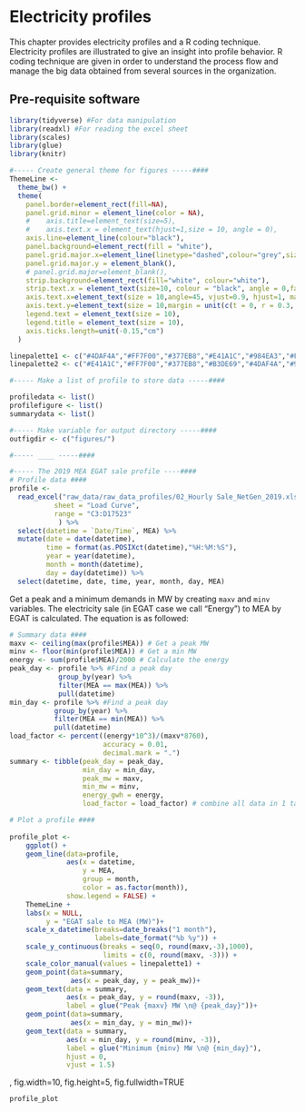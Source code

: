# Electricity profiles

This chapter provides electricity profiles and a R coding technique. 
Electricity profiles are illustrated to give an insight into profile behavior. 
R coding technique are given in order to understand the process flow and 
manage the big data obtained from several sources in the organization.


## Pre-requisite software



```r
library(tidyverse) #For data manipulation
library(readxl) #For reading the excel sheet
library(scales)
library(glue)
library(knitr)
```


```r
#----- Create general theme for figures -----####
ThemeLine <- 
  theme_bw() +
  theme(
    panel.border=element_rect(fill=NA),
    panel.grid.minor = element_line(color = NA), 
    #    axis.title=element_text(size=5),
    #    axis.text.x = element_text(hjust=1,size = 10, angle = 0),
    axis.line=element_line(colour="black"),
    panel.background=element_rect(fill = "white"),
    panel.grid.major.x=element_line(linetype="dashed",colour="grey",size=0.5),
    panel.grid.major.y = element_blank(),
    # panel.grid.major=element_blank(),
    strip.background=element_rect(fill="white", colour="white"),
    strip.text.x = element_text(size=10, colour = "black", angle = 0,face="bold"),
    axis.text.x=element_text(size = 10,angle=45, vjust=0.9, hjust=1, margin = unit(c(t = 0.3, r = 0, b = 0, l = 0), "cm")),
    axis.text.y=element_text(size = 10,margin = unit(c(t = 0, r = 0.3, b = 0, l = 0), "cm")),
    legend.text = element_text(size = 10),
    legend.title = element_text(size = 10),
    axis.ticks.length=unit(-0.15,"cm")
  )
```

```r
linepalette1 <- c("#4DAF4A","#FF7F00","#377EB8","#E41A1C","#984EA3","#F781BF","#8DD3C7","#FB8072","#80B1D3","#FDB462","#B3DE69","#FCCDE5","#D9D9D9","#BC80BD","#CCEBC5","#FFED6F","#7f878f","#A65628","#FFFF33")
linepalette2 <- c("#E41A1C","#FF7F00","#377EB8","#B3DE69","#4DAF4A","#984EA3","#F781BF","#8DD3C7","#FB8072","#80B1D3","#FDB462","#FCCDE5","#D9D9D9","#BC80BD","#CCEBC5","#FFED6F","#7f878f","#A65628","#FFFF33")

```

```r
#----- Make a list of profile to store data -----####

profiledata <- list()
profilefigure <- list()
summarydata <- list()
```

```r
#----- Make variable for output directory -----####
outfigdir <- c("figures/")
```

```r
#----- ____ -----####

#----- The 2019 MEA EGAT sale profile ----####
# Profile data ####
profile <- 
  read_excel("raw_data/raw_data_profiles/02_Hourly Sale_NetGen_2019.xlsx",
           sheet = "Load Curve",
           range = "C3:D17523"
            ) %>% 
  select(datetime = `Date/Time`, MEA) %>% 
  mutate(date = date(datetime),
         time = format(as.POSIXct(datetime),"%H:%M:%S"),
         year = year(datetime),
         month = month(datetime),
         day = day(datetime)) %>% 
  select(datetime, date, time, year, month, day, MEA)
```


Get a peak and a minimum demands in MW by creating `maxv` and `minv` variables.
The electricity sale (in EGAT case we call "Energy") to MEA by EGAT is calculated. 
The equation is as followed: 
```r
# Summary data ####
maxv <- ceiling(max(profile$MEA)) # Get a peak MW
minv <- floor(min(profile$MEA)) # Get a min MW
energy <- sum(profile$MEA)/2000 # Calculate the energy
peak_day <- profile %>% #Find a peak day
            group_by(year) %>% 
            filter(MEA == max(MEA)) %>% 
            pull(datetime)
min_day <- profile %>% #Find a peak day
           group_by(year) %>% 
           filter(MEA == min(MEA)) %>% 
           pull(datetime)
load_factor <- percent((energy*10^3)/(maxv*8760), 
                       accuracy = 0.01, 
                       decimal.mark = ".")
summary <- tibble(peak_day = peak_day,
                  min_day = min_day,
                  peak_mw = maxv, 
                  min_mw = minv, 
                  energy_gwh = energy,
                  load_factor = load_factor) # combine all data in 1 table
```

```r
# Plot a profile ####
 
profile_plot <-
    ggplot() + 
    geom_line(data=profile, 
              aes(x = datetime, 
                  y = MEA,
                  group = month,
                  color = as.factor(month)),
              show.legend = FALSE) +
    ThemeLine +
    labs(x = NULL,
         y = "EGAT sale to MEA (MW)")+
    scale_x_datetime(breaks=date_breaks("1 month"), 
                     labels=date_format("%b %y")) +
    scale_y_continuous(breaks = seq(0, round(maxv,-3),1000),
                       limits = c(0, round(maxv, -3))) +  
    scale_color_manual(values = linepalette1) +
    geom_point(data=summary,
               aes(x = peak_day, y = peak_mw))+
    geom_text(data = summary,
              aes(x = peak_day, y = round(maxv, -3)),
              label = glue("Peak {maxv} MW \n@ {peak_day}"))+
    geom_point(data=summary,
               aes(x = min_day, y = min_mw))+
    geom_text(data = summary,
              aes(x = min_day, y = round(minv, -3)),
              label = glue("Minimum {minv} MW \n@ {min_day}"),
              hjust = 0,
              vjust = 1.5)
```

, fig.width=10, fig.height=5, fig.fullwidth=TRUE
```r
profile_plot
```

